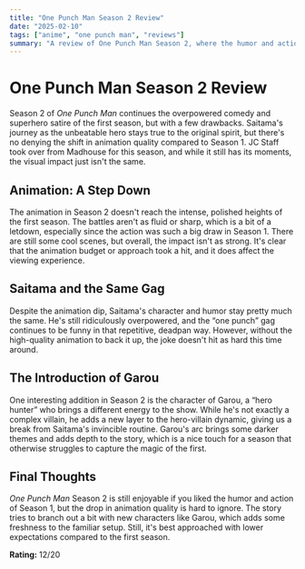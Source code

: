 ```yaml
---
title: "One Punch Man Season 2 Review"
date: "2025-02-10"
tags: ["anime", "one punch man", "reviews"]
summary: "A review of One Punch Man Season 2, where the humor and action continue but with a noticeable drop in animation quality."
---
```


# One Punch Man Season 2 Review

Season 2 of _One Punch Man_ continues the overpowered comedy and superhero satire of the first season, but with a few drawbacks. Saitama's journey as the unbeatable hero stays true to the original spirit, but there's no denying the shift in animation quality compared to Season 1. JC Staff took over from Madhouse for this season, and while it still has its moments, the visual impact just isn't the same.

## Animation: A Step Down

The animation in Season 2 doesn't reach the intense, polished heights of the first season. The battles aren't as fluid or sharp, which is a bit of a letdown, especially since the action was such a big draw in Season 1. There are still some cool scenes, but overall, the impact isn't as strong. It's clear that the animation budget or approach took a hit, and it does affect the viewing experience.

## Saitama and the Same Gag

Despite the animation dip, Saitama's character and humor stay pretty much the same. He's still ridiculously overpowered, and the “one punch” gag continues to be funny in that repetitive, deadpan way. However, without the high-quality animation to back it up, the joke doesn't hit as hard this time around.

## The Introduction of Garou

One interesting addition in Season 2 is the character of Garou, a “hero hunter” who brings a different energy to the show. While he's not exactly a complex villain, he adds a new layer to the hero-villain dynamic, giving us a break from Saitama's invincible routine. Garou's arc brings some darker themes and adds depth to the story, which is a nice touch for a season that otherwise struggles to capture the magic of the first.

## Final Thoughts

_One Punch Man_ Season 2 is still enjoyable if you liked the humor and action of Season 1, but the drop in animation quality is hard to ignore. The story tries to branch out a bit with new characters like Garou, which adds some freshness to the familiar setup. Still, it's best approached with lower expectations compared to the first season.

**Rating:** 12/20
